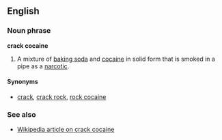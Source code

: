 ==English==
===Noun phrase===
'''crack cocaine'''

#A mixture of [[baking soda]] and [[cocaine]] in solid form that is smoked in a pipe as a [[narcotic]].

====Synonyms====
*[[crack]], [[crack rock]], [[rock cocaine]]

===See also===
*[[w:cocaine#Crack_cocaine|Wikipedia article on crack cocaine]]